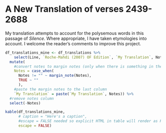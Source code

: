 # A New Translation of verses 2439-2688

My translation attempts to account for the polysemous words in this passage of _Silence_. Where appropriate, I have taken etymologies into account. I welcome the reader's comments to improve this project.

```r
df_translations_mine <- df_translations %>% 
    select(Line, `Roche-Mahdi (2007) OF Edition`, `My Translation`, Notes) %>%
  mutate(
    #convert notes to margin notes (only when there is something in the Notes column, otherwise leave blank)
    Notes = case_when(
      Notes != "" ~ margin_note(Notes),
      TRUE ~ ""
      ),
    #paste the margin notes to the last column
    `My Translation` = paste(`My Translation`, Notes)) %>% 
  #remove notes column
  select(-Notes)

kable(df_translations_mine, 
      # caption = "Here's a caption", 
      #escape = FALSE needed so explicit HTML in table will render as HTML
      escape = FALSE)

```

